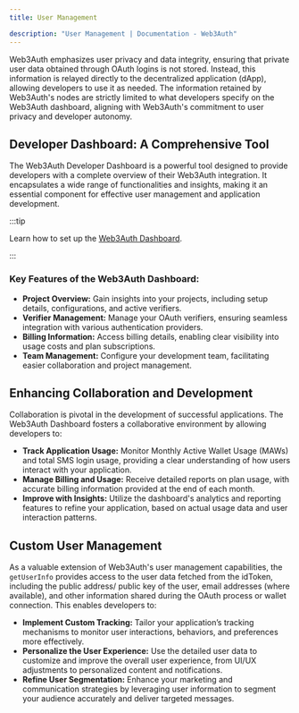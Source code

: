 ```yaml
---
title: User Management

description: "User Management | Documentation - Web3Auth"
---
```


Web3Auth emphasizes user privacy and data integrity, ensuring that private user data obtained
through OAuth logins is not stored. Instead, this information is relayed directly to the
decentralized application (dApp), allowing developers to use it as needed. The information retained
by Web3Auth's nodes are strictly limited to what developers specify on the Web3Auth dashboard,
aligning with Web3Auth's commitment to user privacy and developer autonomy.

## Developer Dashboard: A Comprehensive Tool

The Web3Auth Developer Dashboard is a powerful tool designed to provide developers with a complete
overview of their Web3Auth integration. It encapsulates a wide range of functionalities and
insights, making it an essential component for effective user management and application
development.

:::tip

Learn how to set up the [Web3Auth Dashboard](/docs/dashboard-setup).

:::

### Key Features of the Web3Auth Dashboard:

- **Project Overview:** Gain insights into your projects, including setup details, configurations,
  and active verifiers.
- **Verifier Management:** Manage your OAuth verifiers, ensuring seamless integration with various
  authentication providers.
- **Billing Information:** Access billing details, enabling clear visibility into usage costs and
  plan subscriptions.
- **Team Management:** Configure your development team, facilitating easier collaboration and
  project management.

## Enhancing Collaboration and Development

Collaboration is pivotal in the development of successful applications. The Web3Auth Dashboard
fosters a collaborative environment by allowing developers to:

- **Track Application Usage:** Monitor Monthly Active Wallet Usage (MAWs) and total SMS login usage,
  providing a clear understanding of how users interact with your application.
- **Manage Billing and Usage:** Receive detailed reports on plan usage, with accurate billing
  information provided at the end of each month.
- **Improve with Insights:** Utilize the dashboard's analytics and reporting features to refine your
  application, based on actual usage data and user interaction patterns.

## Custom User Management

As a valuable extension of Web3Auth's user management capabilities, the `getUserInfo` provides
access to the user data fetched from the idToken, including the public address/ public key of the
user, email addresses (where available), and other information shared during the OAuth process or
wallet connection. This enables developers to:

- **Implement Custom Tracking:** Tailor your application’s tracking mechanisms to monitor user
  interactions, behaviors, and preferences more effectively.
- **Personalize the User Experience:** Use the detailed user data to customize and improve the
  overall user experience, from UI/UX adjustments to personalized content and notifications.
- **Refine User Segmentation:** Enhance your marketing and communication strategies by leveraging
  user information to segment your audience accurately and deliver targeted messages.
